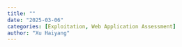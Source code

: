 ```yaml
---
title: ""
date: "2025-03-06"
categories: [Exploitation, Web Application Assessment]
author: "Xu Haiyang"
---
```

